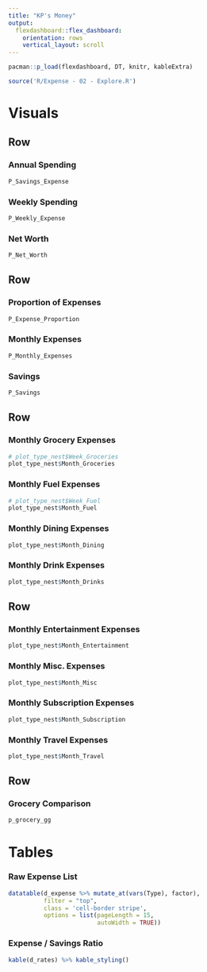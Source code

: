 ```yaml
---
title: "KP's Money"
output: 
  flexdashboard::flex_dashboard:
    orientation: rows
    vertical_layout: scroll
---
```


```r
pacman::p_load(flexdashboard, DT, knitr, kableExtra)

source('R/Expense - 02 - Explore.R')
```

Visuals
======================================================================

Row
-----------------------------------------------------------------------

### Annual Spending
```r
P_Savings_Expense
```


### Weekly Spending
```r
P_Weekly_Expense
```

### Net Worth
```r
P_Net_Worth
```


Row
-----------------------------------------------------------------------


### Proportion of Expenses
```r
P_Expense_Proportion
```


### Monthly Expenses
```r
P_Monthly_Expenses
```


### Savings
```r
P_Savings
```



Row
-----------------------------------------------------------------------

### Monthly Grocery Expenses
```r
# plot_type_nest$Week_Groceries
plot_type_nest$Month_Groceries
```

### Monthly Fuel Expenses
```r
# plot_type_nest$Week_Fuel
plot_type_nest$Month_Fuel
```

### Monthly Dining Expenses
```r
plot_type_nest$Month_Dining
```

### Monthly Drink Expenses
```r
plot_type_nest$Month_Drinks
```



Row
-----------------------------------------------------------------------

### Monthly Entertainment Expenses
```r
plot_type_nest$Month_Entertainment
```

### Monthly Misc. Expenses
```r
plot_type_nest$Month_Misc
```

### Monthly Subscription Expenses
```r
plot_type_nest$Month_Subscription
```

### Monthly Travel Expenses
```r
plot_type_nest$Month_Travel
```


Row
-----------------------------------------------------------------------

### Grocery Comparison
```r
p_grocery_gg
```


Tables
======================================================================

### Raw Expense List
```r
datatable(d_expense %>% mutate_at(vars(Type), factor),
          filter = "top",
          class = 'cell-border stripe',
          options = list(pageLength = 15,
                         autoWidth = TRUE))
```


### Expense / Savings Ratio
```r
kable(d_rates) %>% kable_styling()
```
